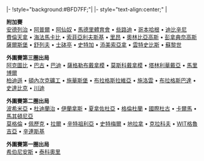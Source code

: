 <noinclude>{{fb start}}</noinclude>
|-
!style="background:#BFD7FF;"| {{Tnavbar-header|<!-- 合理使用文件：UEFA_Champions_League.svg -->[[:File:UEFA_Champions_League.svg|30px]] '''[[2009/10賽季歐洲聯賽冠軍盃|2009年至2010年]][[歐洲聯賽冠軍盃]]'''|歐聯2009-10}}
{{fb inner start}}
|- style="text-align:center;"
|

'''附加賽'''<br>

[[安德萊赫特足球俱樂部|安德列治]]&nbsp;•
[[尼科西亞希臘人競技足球俱樂部|阿普爾]]&nbsp;•
[[兵工廠足球俱樂部|阿仙奴]]&nbsp;•
[[馬德里競技|馬德里體育會]]&nbsp;•
[[凱爾特人足球俱樂部|些路迪]]&nbsp;•
[[哥本哈根足球會|哥本哈根]]&nbsp;•
[[德布雷辛尼VSC|迪比辛尼]]<br>
[[佛羅倫斯足球俱樂部|費倫天拿]]&nbsp;•
[[海法馬卡比足球俱樂部|海法馬卡比]]&nbsp;•
[[索菲亞列夫斯基足球俱樂部|索菲亞利夫斯基]]&nbsp;•
[[里昂足球俱樂部|里昂]]&nbsp;•
[[奧林匹亞科斯足球俱樂部|奧林比亞高斯]]&nbsp;•
[[帕納辛奈科斯足球俱樂部|彭拿典奈高斯]]<br>
[[薩爾斯堡紅牛足球俱樂部|薩爾斯堡]]&nbsp;•
[[舍里夫足球俱樂部|舒列夫]]&nbsp;•
[[里斯本競技|士砵亭]]&nbsp;•
[[斯圖加特足球俱樂部|史特加]]&nbsp;•
[[:en:FC Timişoara|添美索亞拿]]&nbsp;•
[[溫特斯菲斯足球俱樂部|雲特史比斯]]&nbsp;•
[[蘇黎世足球俱樂部|蘇黎世]]

'''外圍賽第三圈出局'''<br>

[[阿克托比足球俱樂部|阿克圖比]]&nbsp;•
[[:en:FK Baku|巴古]]&nbsp;•
[[貝特足球俱樂部|巴迪]]&nbsp;•
[[薩格勒布迪納摩足球俱樂部|薩格勒布戴拿模]]&nbsp;•
[[莫斯科迪納摩足球俱樂部|莫斯科戴拿模]]&nbsp;•
[[塔林利瓦迪亞足球俱樂部|塔林利華戴亞]]&nbsp;•
[[:en:NK Maribor|馬里博爾]]<br>
[[游擊隊足球俱樂部|柏迪遜]]&nbsp;•
[[頓內次克礦工足球俱樂部|頓內次克礦工]]&nbsp;•
[[:en:Sivasspor|施華斯堡]]&nbsp;•
[[布拉格斯拉維亞足球俱樂部|布拉格斯拉維亞]]&nbsp;•
[[布拉迪斯拉發斯洛萬體育會|施洛雲]]&nbsp;•
[[布拉格斯巴達足球俱樂部|布拉格斯巴達]]&nbsp;•
[[史達比克足球會|史達比克]]&nbsp;•
[[特溫特足球俱樂部|川迪]]

'''外圍賽第二圈出局'''<br>

[[波希米亞人足球俱樂部|波希米亞]]&nbsp;•
[[:en:F91 Dudelange|杜迪蘭治]]&nbsp;•
[[埃科蘭納斯足球俱樂部|伊蘭拿斯]]&nbsp;•
[[:en:Fimleikafélag Hafnarfjarðar|夏拿佐杜亞]]&nbsp;•
[[格倫杜蘭足球俱樂部|格倫杜蘭]]&nbsp;•
[[:en:FC Inter Turku|國際杜古]]&nbsp;•
[[卡爾馬足球會|卡爾馬]]&nbsp;•
[[:en:FK Makedonija Gjorče Petrov|馬其頓尼亞]]<br>
[[莫格倫足球俱樂部|莫格倫]]&nbsp;•
[[:en:FC Pyunik|佩歷克]]&nbsp;•
[[:en:Rhyl F.C.|拉爾]]&nbsp;•
[[聖朱利亞足球俱樂部|辛特祖利亞]]&nbsp;•
[[EB/斯特雷穆尔|史特梅爾]]&nbsp;•
[[KF地拉那|地拉拿]]&nbsp;•
[[維斯瓦克拉科夫足球俱樂部|克拉科夫]]&nbsp;•
[[格魯吉亞WIT足球俱樂部|WIT格魯吉亞]]&nbsp;•
[[:en:HŠK Zrinjski Mostar|辛連斯基]]

'''外圍賽第一圈出局'''<br>

[[希伯尼恩斯足球俱樂部|希伯尼安斯]]&nbsp;•
[[特里費奧里足球俱樂部|泰科奧里]]

{{fb inner end}}
<noinclude>
{{fb end}}
{{using fb}}</noinclude>
